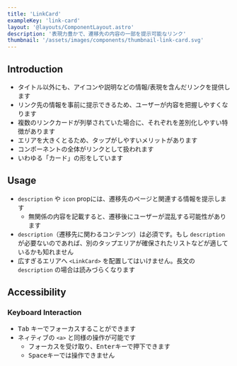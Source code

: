```yaml
---
title: 'LinkCard'
exampleKey: 'link-card'
layout: '@layouts/ComponentLayout.astro'
description: '表現力豊かで、遷移先の内容の一部を提示可能なリンク'
thumbnail: '/assets/images/components/thumbnail-link-card.svg'
---
```


## Introduction

- タイトル以外にも、アイコンや説明などの情報/表現を含んだリンクを提供します
- リンク先の情報を事前に提示できるため、ユーザーが内容を把握しやすくなります
- 複数のリンクカードが列挙されていた場合に、それぞれを差別化しやすい特徴があります
- エリアを大きくとるため、タップがしやすいメリットがあります
- コンポーネントの全体がリンクとして扱われます
- いわゆる「カード」の形をしています

## Usage

- `description` や `icon` propには、遷移先のページと関連する情報を提示します
  - 無関係の内容を記載すると、遷移後にユーザーが混乱する可能性があります
- `description`（遷移先に関わるコンテンツ）は必須です。もし `description` が必要ないのであれば、別のタップエリアが確保されたリストなどが適しているかも知れません
- 広すぎるエリアへ `<LinkCard>` を配置してはいけません。長文の `description` の場合は読みづらくなります

## Accessibility

### Keyboard Interaction

- <kbd>Tab</kbd> キーでフォーカスすることができます
- ネィティブの `<a>` と同様の操作が可能です
  - フォーカスを受け取り、<kbd>Enter</kbd>キーで押下できます
  - <kbd>Space</kbd>キーでは操作できません
